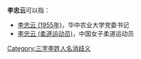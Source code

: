 '''李忠云'''可以指：
* [[李忠云_(1955年)|李忠云 (1955年)]]，华中农业大学党委书记
* [[李忠云_(柔道运动员)|李忠云 (柔道运动员)]]，中国女子柔道运动员
{{disambig}}

[[Category:三字李姓人名消歧义|Category:三字李姓人名消歧义]]
